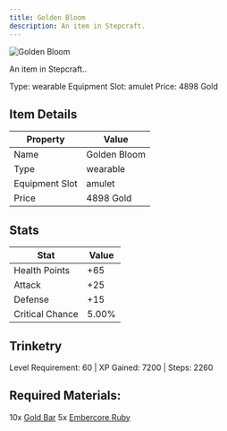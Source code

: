 ```yaml
---
title: Golden Bloom
description: An item in Stepcraft.
---
```


<div className="flex items-start gap-6 mb-8">
  <div className="flex-shrink-0">
    <img src="/assets/resources/trinketry/amulets/golden_bloom.png" alt="Golden Bloom" className="w-24 h-24 border rounded-lg" />
  </div>
  <div className="flex-1">
    <div className="space-y-2">
      <p className="text-lg text-muted-foreground">An item in Stepcraft..</p>
      <div className="flex flex-wrap gap-4 text-sm">
        <span className="px-2 py-1 bg-green-100 dark:bg-green-900 rounded-md">
          Type: wearable
        </span>
        <span className="px-2 py-1 bg-purple-100 dark:bg-purple-900 rounded-md">
          Equipment Slot: amulet
        </span>
        <span className="px-2 py-1 bg-yellow-100 dark:bg-yellow-900 rounded-md">
          Price: 4898 Gold
        </span>
      </div>
    </div>
  </div>
</div>

## Item Details
| Property | Value |
|----------|-------|
| Name | Golden Bloom |
| Type | wearable |
| Equipment Slot | amulet |
| Price | 4898 Gold |

## Stats
| Stat | Value |
|------|-------|
| Health Points | +65 |
| Attack | +25 |
| Defense | +15 |
| Critical Chance | 5.00% |

## Trinketry
Level Requirement: 60 | XP Gained: 7200 | Steps: 2260

## Required Materials:
10x [Gold Bar](/docs/resources/individual/gold_bar)
5x [Embercore Ruby](/docs/resources/individual/embercore_ruby)

